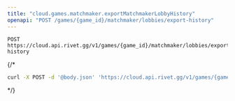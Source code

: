 ```yaml
---
title: "cloud.games.matchmaker.exportMatchmakerLobbyHistory"
openapi: "POST /games/{game_id}/matchmaker/lobbies/export-history"
---
```


```
POST https://cloud.api.rivet.gg/v1/games/{game_id}/matchmaker/lobbies/export-history
```


{/*<RequestExample>
```bash curl
curl -X POST -d '@body.json' 'https://cloud.api.rivet.gg/v1/games/{game_id}/matchmaker/lobbies/export-history'
```
</RequestExample>*/}
